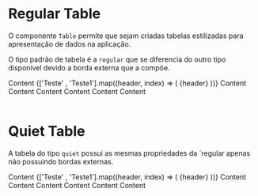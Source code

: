 

<Meta title="Data Display|Table" />

# Regular Table

O componente `Table` permite que sejam criadas tabelas estilizadas para apresentação de dados na aplicação.

O tipo padrão de tabela é a `regular` que se diferencia do outro tipo disponível devido a borda externa que a compõe.

<Canvas>
  <Story name="Regular" parameters={{
    design: {
      type: 'figma',
      url: 'https://www.figma.com/file/O3bKxIcsj2rc1FNIRclJyT/Saturn-System?node-id=484%3A8489'
    }
  }}>
    <ThemeProvider>
      <Table type="regular">
        <TableContent as='thead'>
          <TableData>
            <Checkbox />
            <Typography fontWeight={1} fontSize={3} lineHeight={3}>Content</Typography>
          </TableData>
          {['Teste' , 'Teste1'].map((header, index) => (
            <TableData key={index}>
              <Typography fontWeight={1} fontSize={3} lineHeight={3}>
                {header}
              </Typography>
            </TableData>
          ))}
        </TableContent>
        <TableContent>
          <TableRow>
            <TableData as='td'>
              <Checkbox />
              <Typography>Content</Typography>
            </TableData>
            <TableData><Typography>Content</Typography></TableData>
            <TableData><Typography>Content</Typography></TableData>
          </TableRow>
          <TableRow>
            <TableData as='td'><Typography>Content</Typography></TableData>
            <TableData as='td'><Typography>Content</Typography></TableData>
            <TableData as='td'><Typography>Content</Typography></TableData>
          </TableRow>
        </TableContent>
      </Table>
    </ThemeProvider>
  </Story>
</Canvas>

# Quiet Table

A tabela do tipo `quiet` possui as mesmas propriedades da `regular apenas não possuindo bordas externas.

<Canvas>
  <Story name="Quiet" parameters={{
    design: {
      type: 'figma',
      url: 'https://www.figma.com/file/O3bKxIcsj2rc1FNIRclJyT/Saturn-System?node-id=484%3A8489'
    }
  }}>
    <ThemeProvider>
      <Table type="quiet">
        <TableContent as='thead'>
          <TableData>
            <Checkbox />
            <Typography fontWeight={1} fontSize={3} lineHeight={3}>Content</Typography>
          </TableData>
          {['Teste' , 'Teste1'].map((header, index) => (
            <TableData key={index}>
              <Typography fontWeight={1} fontSize={3} lineHeight={3}>
                {header}
              </Typography>
            </TableData>
          ))}
        </TableContent>
        <TableContent>
          <TableRow>
            <TableData as='td'>
              <Checkbox />
              <Typography>Content</Typography>
            </TableData>
            <TableData><Typography>Content</Typography></TableData>
            <TableData><Typography>Content</Typography></TableData>
          </TableRow>
          <TableRow>
            <TableData as='td'><Typography>Content</Typography></TableData>
            <TableData as='td'><Typography>Content</Typography></TableData>
            <TableData as='td'><Typography>Content</Typography></TableData>
          </TableRow>
        </TableContent>
      </Table>
    </ThemeProvider>
  </Story>
</Canvas>

<ArgsTable of={Table} />
